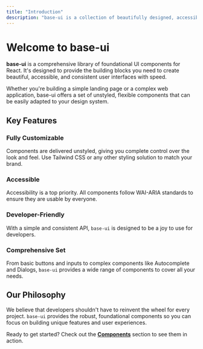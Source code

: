 ```yaml
---
title: "Introduction"
description: "base-ui is a collection of beautifully designed, accessible, and customizable React components."
---
```


# Welcome to base-ui

**base-ui** is a comprehensive library of foundational UI components for React. It's designed to provide the building blocks you need to create beautiful, accessible, and consistent user interfaces with speed.

Whether you're building a simple landing page or a complex web application, base-ui offers a set of unstyled, flexible components that can be easily adapted to your design system.

## Key Features

### Fully Customizable
Components are delivered unstyled, giving you complete control over the look and feel. Use Tailwind CSS or any other styling solution to match your brand.

### Accessible
Accessibility is a top priority. All components follow WAI-ARIA standards to ensure they are usable by everyone.

### Developer-Friendly
With a simple and consistent API, `base-ui` is designed to be a joy to use for developers.

### Comprehensive Set
From basic buttons and inputs to complex components like Autocomplete and Dialogs, `base-ui` provides a wide range of components to cover all your needs.

## Our Philosophy

We believe that developers shouldn't have to reinvent the wheel for every project. `base-ui` provides the robust, foundational components so you can focus on building unique features and user experiences.

Ready to get started? Check out the [**Components**](/docs/components) section to see them in action.